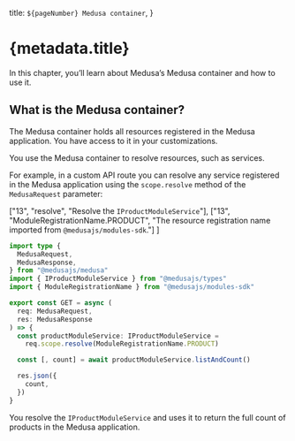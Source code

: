   title: `${pageNumber} Medusa container`,
}

# {metadata.title}

In this chapter, you’ll learn about Medusa’s Medusa container and how to use it.

## What is the Medusa container?

The Medusa container holds all resources registered in the Medusa application. You have access to it in your customizations.

You use the Medusa container to resolve resources, such as services.

For example, in a custom API route you can resolve any service registered in the Medusa application using the `scope.resolve` method of the `MedusaRequest` parameter:

  ["13", "resolve", "Resolve the `IProductModuleService`"],
  ["13", "ModuleRegistrationName.PRODUCT", "The resource registration name imported from `@medusajs/modules-sdk`."]
]

```ts highlights={highlights}
import type {
  MedusaRequest,
  MedusaResponse,
} from "@medusajs/medusa"
import { IProductModuleService } from "@medusajs/types"
import { ModuleRegistrationName } from "@medusajs/modules-sdk"

export const GET = async (
  req: MedusaRequest,
  res: MedusaResponse
) => {
  const productModuleService: IProductModuleService =
    req.scope.resolve(ModuleRegistrationName.PRODUCT)

  const [, count] = await productModuleService.listAndCount()

  res.json({
    count,
  })
}
```

You resolve the `IProductModuleService` and uses it to return the full count of products in the Medusa application.

